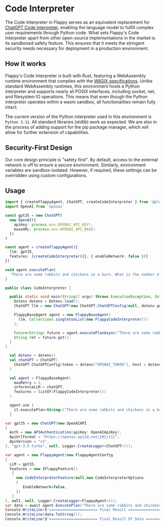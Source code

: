 
# Code Interpreter

The Code Interpreter in Flappy serves as an equivalent replacement for [ChatGPT Code Interpreter](https://openai.com/blog/chatgpt-plugins#code-interpreter), enabling the language model to fulfill complex user requirements through Python code. What sets Flappy's Code Interpreter apart from other open-source implementations in the market is its sandboxed safety feature. This ensures that it meets the stringent security needs necessary for deployment in a production environment.

## How it works

Flappy's Code Interpreter is built with Rust, featuring a WebAssembly runtime environment that complies with the [WASIX specifications](https://wasix.org/docs/api-reference). Unlike standard WebAssembly runtimes, this environment hosts a Python interpreter and supports nearly all POSIX interfaces, including socket, net, and filesystem IO operations. This means that even though the Python interpreter operates within a wasm sandbox, all functionalities remain fully intact.

The current version of the Python interpreter used in this environment is `Python 3.12`. All standard libraries (stdlib) work as expected. We are also in the process of adding support for the pip package manager, which will allow for further extension of capabilities.

## Security-First Design

Our core design principle is "safety first". By default, access to the external network is off to ensure a secure environment. Similarly, environment variables are sandbox-isolated. However, if required, these settings can be overridden using custom configurations.

## Usage

<Tabs>
  <TabItem value="nodejs" label="NodeJS (TypeScript)" default>

```ts
import { createFlappyAgent, ChatGPT, createCodeInterpreter } from '@pleisto/node-flappy'
import OpenAI from 'openai'

const gpt35 = new ChatGPT(
  new OpenAI({
    apiKey: process.env.OPENAI_API_KEY!,
    baseURL: process.env.OPENAI_API_BASE!
  })
)

const agent = createFlappyAgent({
  llm: gpt35,
  features: [createCodeInterpreter({}, { enableNetwork: false })]
})

void agent.executePlan(
  'There are some rabbits and chickens in a barn. What is the number of chickens if there are 396 legs  and 150 heads in the barn?'
)
```

  </TabItem>
  <TabItem value="java" label="Java" default>

```java
public class CodeInterpreter {

  public static void main(String[] args) throws ExecutionException, InterruptedException {
    Dotenv dotenv = Dotenv.load();
    ChatGPT llm = new ChatGPT(new ChatGPT.ChatGPTConfig(null, dotenv.get("OPENAI_TOKEN"), dotenv.get("OPENAI_API_BASE")));

    FlappyBaseAgent agent = new FlappyBaseAgent(
      llm, Collections.singletonList(new FlappyCodeInterpreter())
    );

    Future<String> future = agent.executePlanAsync("There are some rabbits and chickens in a barn. What is the number of chickens if there are 396 legs and 150 heads in the barn?");
    String ret = future.get();
  }
}
```


  </TabItem>
  <TabItem value="kotlin" label="Kotlin" default>

```kotlin
  val dotenv = dotenv()
  val chatGPT = ChatGPT(
    ChatGPT.ChatGPTConfig(token = dotenv["OPENAI_TOKEN"], host = dotenv["OPENAI_API_BASE"])
  )

  val agent = FlappyBaseAgent(
    maxRetry = 2,
    inferenceLLM = chatGPT,
    features = listOf(FlappyCodeInterpreter())
  )

  agent.use {
    it.executePlan<String>("There are some rabbits and chickens in a barn. What is the number of chickens if there are 396 legs and 150 heads in the barn?")
  }
```

  </TabItem>
  <TabItem value="csharp" label="C#" default>

```csharp
var gpt35 = new ChatGPT(new OpenAIAPI
{
  Auth = new APIAuthentication(apiKey: OpenAIApiKey),
  ApiUrlFormat = "https://openai.api2d.net/{0}/{1}",
  ApiVersion = "v1",
}, "gpt-3.5-turbo", null, Logger.CreateLogger<ChatGPT>());

var agent = new FlappyAgent(new FlappyAgentConfig
{
  LLM = gpt35,
  Features = new IFlappyFeature[]
   {
     new CodeInterpreterFeature(null,new CodeInterpreterOptions
     {
        EnableNetwork=false,
     })
   }
}, null, null, Logger.CreateLogger<FlappyAgent>());
var data = await agent.ExecutePlan("There are some rabbits and chickens in a barn. What is the number of chickens if there are 396 legs and 150 heads in the barn?");
Console.WriteLine($"====================== Final Result =========================");
Console.WriteLine(data.ToString());
Console.WriteLine($"====================== Final Result Of Data =========================");
```

  </TabItem>
</Tabs>
